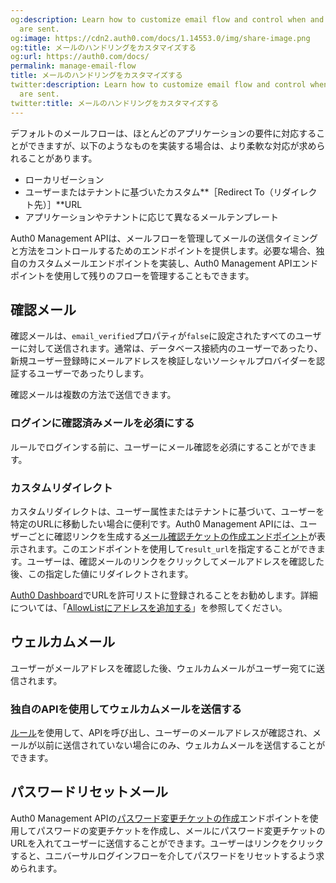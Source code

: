 ```yaml
---
og:description: Learn how to customize email flow and control when and how emails
  are sent.
og:image: https://cdn2.auth0.com/docs/1.14553.0/img/share-image.png
og:title: メールのハンドリングをカスタマイズする
og:url: https://auth0.com/docs/
permalink: manage-email-flow
title: メールのハンドリングをカスタマイズする
twitter:description: Learn how to customize email flow and control when and how emails
  are sent.
twitter:title: メールのハンドリングをカスタマイズする
---
```






デフォルトのメールフローは、ほとんどのアプリケーションの要件に対応することができますが、以下のようなものを実装する場合は、より柔軟な対応が求められることがあります。

* ローカリゼーション
* ユーザーまたはテナントに基づいたカスタム**［Redirect To（リダイレクト先）］**URL
* アプリケーションやテナントに応じて異なるメールテンプレート

Auth0 Management APIは、メールフローを管理してメールの送信タイミングと方法をコントロールするためのエンドポイントを提供します。必要な場合、独自のカスタムメールエンドポイントを実装し、Auth0 Management APIエンドポイントを使用して残りのフローを管理することもできます。

## 確認メール

確認メールは、`email_verified`プロパティが`false`に設定されたすべてのユーザーに対して送信されます。通常は、データベース接続内のユーザーであったり、新規ユーザー登録時にメールアドレスを検証しないソーシャルプロバイダーを認証するユーザーであったりします。

確認メールは複数の方法で送信できます。



### ログインに確認済みメールを必須にする

ルールでログインする前に、ユーザーにメール確認を必須にすることができます。



### カスタムリダイレクト

カスタムリダイレクトは、ユーザー属性またはテナントに基づいて、ユーザーを特定のURLに移動したい場合に便利です。Auth0 Management APIには、ユーザーごとに確認リンクを生成する[メール確認チケットの作成エンドポイント](/api/management/v2/#!/Tickets/post_email_verification)が表示されます。このエンドポイントを使用して`result_url`を指定することができます。ユーザーは、確認メールのリンクをクリックしてメールアドレスを確認した後、この指定した値にリダイレクトされます。

[Auth0 Dashboard](%24%7Bmanage_url%7D/#/templates/provider)でURLを許可リストに登録されることをお勧めします。詳細については、「[AllowListにアドレスを追加する](/security/data-security/allowlist)」を参照してください。

## ウェルカムメール

ユーザーがメールアドレスを確認した後、ウェルカムメールがユーザー宛てに送信されます。

### 独自のAPIを使用してウェルカムメールを送信する

[ルール](/rules)を使用して、APIを呼び出し、ユーザーのメールアドレスが確認され、メールが以前に送信されていない場合にのみ、ウェルカムメールを送信することができます。



## パスワードリセットメール

Auth0 Management APIの[パスワード変更チケットの作成](/api/management/v2/#!/Tickets/post_password_change)エンドポイントを使用してパスワードの変更チケットを作成し、メールにパスワード変更チケットのURLを入れてユーザーに送信することができます。ユーザーはリンクをクリックすると、ユニバーサルログインフローを介してパスワードをリセットするよう求められます。